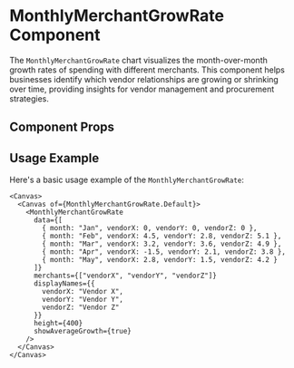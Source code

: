 

<Meta of={MonthlyMerchantGrowRate} />

# MonthlyMerchantGrowRate Component

The `MonthlyMerchantGrowRate` chart visualizes the month-over-month growth rates of spending with different merchants. This component helps businesses identify which vendor relationships are growing or shrinking over time, providing insights for vendor management and procurement strategies.

## Component Props

<Canvas of={MonthlyMerchantGrowRate.Default} />

<Controls />

## Usage Example

Here's a basic usage example of the `MonthlyMerchantGrowRate`:

```tsx
<Canvas>
  <Canvas of={MonthlyMerchantGrowRate.Default}>
    <MonthlyMerchantGrowRate 
      data={[
        { month: "Jan", vendorX: 0, vendorY: 0, vendorZ: 0 },
        { month: "Feb", vendorX: 4.5, vendorY: 2.8, vendorZ: 5.1 },
        { month: "Mar", vendorX: 3.2, vendorY: 3.6, vendorZ: 4.9 },
        { month: "Apr", vendorX: -1.5, vendorY: 2.1, vendorZ: 3.8 },
        { month: "May", vendorX: 2.8, vendorY: 1.5, vendorZ: 4.2 }
      ]}
      merchants={["vendorX", "vendorY", "vendorZ"]}
      displayNames={{
        vendorX: "Vendor X",
        vendorY: "Vendor Y",
        vendorZ: "Vendor Z"
      }}
      height={400}
      showAverageGrowth={true}
    />
  </Canvas>
</Canvas>
``` 